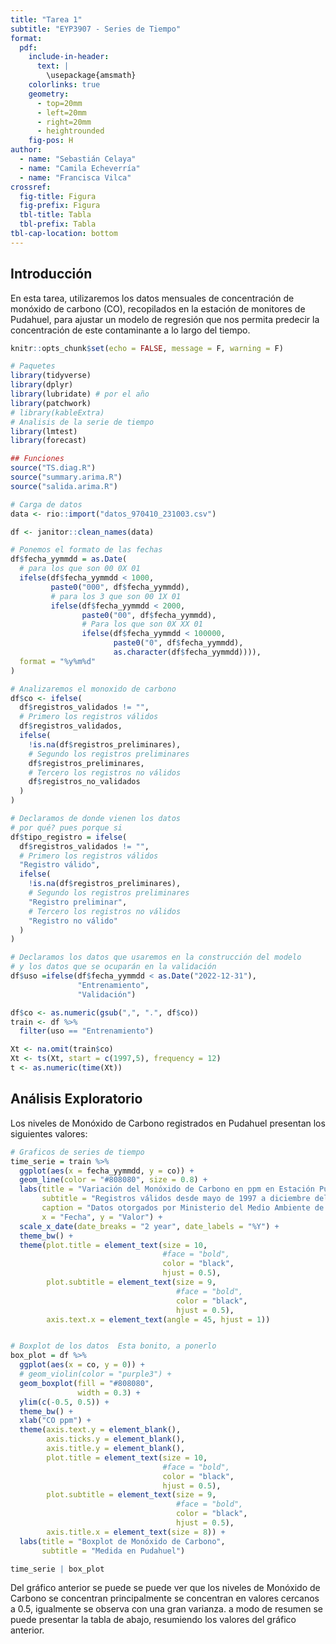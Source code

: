 ```yaml
---
title: "Tarea 1"
subtitle: "EYP3907 - Series de Tiempo"
format: 
  pdf: 
    include-in-header: 
      text: |
        \usepackage{amsmath}
    colorlinks: true
    geometry:
      - top=20mm
      - left=20mm
      - right=20mm
      - heightrounded
    fig-pos: H
author: 
  - name: "Sebastián Celaya"
  - name: "Camila Echeverría"
  - name: "Francisca Vilca"
crossref:
  fig-title: Figura
  fig-prefix: Figura
  tbl-title: Tabla
  tbl-prefix: Tabla
tbl-cap-location: bottom
---
```

## Introducción 

En esta tarea, utilizaremos los datos mensuales de concentración de monóxido de carbono (CO), recopilados en la estación de monitores de Pudahuel, para ajustar un modelo de regresión que nos permita predecir la concentración de este contaminante a lo largo del tiempo. 

```r
knitr::opts_chunk$set(echo = FALSE, message = F, warning = F)
```


```r
# Paquetes
library(tidyverse)
library(dplyr)
library(lubridate) # por el año
library(patchwork)
# library(kableExtra)
# Analisis de la serie de tiempo
library(lmtest)
library(forecast)

## Funciones 
source("TS.diag.R")
source("summary.arima.R")
source("salida.arima.R")
```

```r
# Carga de datos
data <- rio::import("datos_970410_231003.csv")

df <- janitor::clean_names(data)

# Ponemos el formato de las fechas
df$fecha_yymmdd = as.Date(
  # para los que son 00 0X 01
  ifelse(df$fecha_yymmdd < 1000, 
         paste0("000", df$fecha_yymmdd),
         # para los 3 que son 00 1X 01
         ifelse(df$fecha_yymmdd < 2000, 
                paste0("00", df$fecha_yymmdd),
                # Para los que son 0X XX 01
                ifelse(df$fecha_yymmdd < 100000, 
                       paste0("0", df$fecha_yymmdd),
                       as.character(df$fecha_yymmdd)))),
  format = "%y%m%d"
)

# Analizaremos el monoxido de carbono
df$co <- ifelse(
  df$registros_validados != "",
  # Primero los registros válidos
  df$registros_validados,
  ifelse(
    !is.na(df$registros_preliminares),
    # Segundo los registros preliminares
    df$registros_preliminares,
    # Tercero los registros no válidos
    df$registros_no_validados
  )
)

# Declaramos de donde vienen los datos
# por qué? pues porque si
df$tipo_registro = ifelse(
  df$registros_validados != "",
  # Primero los registros válidos
  "Registro válido",
  ifelse(
    !is.na(df$registros_preliminares),
    # Segundo los registros preliminares
    "Registro preliminar",
    # Tercero los registros no válidos
    "Registro no válido"
  )
)

# Declaramos los datos que usaremos en la construcción del modelo
# y los datos que se ocuparán en la validación
df$uso =ifelse(df$fecha_yymmdd < as.Date("2022-12-31"),
               "Entrenamiento",
               "Validación")

df$co <- as.numeric(gsub(",", ".", df$co))
train <- df %>% 
  filter(uso == "Entrenamiento")

Xt <- na.omit(train$co)
Xt <- ts(Xt, start = c(1997,5), frequency = 12)
t <- as.numeric(time(Xt))
```


## Análisis Exploratorio

Los niveles de Monóxido de Carbono registrados en Pudahuel presentan los siguientes valores:

```r
# Graficos de series de tiempo
time_serie = train %>% 
  ggplot(aes(x = fecha_yymmdd, y = co)) +
  geom_line(color = "#808080", size = 0.8) +  
  labs(title = "Variación del Monóxido de Carbono en ppm en Estación Pudahuel",
       subtitle = "Registros válidos desde mayo de 1997 a diciembre del 2022",
       caption = "Datos otorgados por Ministerio del Medio Ambiente de Chile",
       x = "Fecha", y = "Valor") +
  scale_x_date(date_breaks = "2 year", date_labels = "%Y") +
  theme_bw() +
  theme(plot.title = element_text(size = 10,
                                  #face = "bold",
                                  color = "black",
                                  hjust = 0.5),
        plot.subtitle = element_text(size = 9,
                                     #face = "bold",
                                     color = "black",
                                     hjust = 0.5),
        axis.text.x = element_text(angle = 45, hjust = 1))


# Boxplot de los datos  Esta bonito, a ponerlo
box_plot = df %>%
  ggplot(aes(x = co, y = 0)) +
  # geom_violin(color = "purple3") +
  geom_boxplot(fill = "#808080",
               width = 0.3) +
  ylim(c(-0.5, 0.5)) +
  theme_bw() +
  xlab("CO ppm") +
  theme(axis.text.y = element_blank(),
        axis.ticks.y = element_blank(),
        axis.title.y = element_blank(),
        plot.title = element_text(size = 10,
                                  #face = "bold",
                                  color = "black",
                                  hjust = 0.5),
        plot.subtitle = element_text(size = 9,
                                     #face = "bold",
                                     color = "black",
                                     hjust = 0.5),
        axis.title.x = element_text(size = 8)) +
  labs(title = "Boxplot de Monóxido de Carbono",
       subtitle = "Medida en Pudahuel")

time_serie | box_plot
```

Del gráfico anterior se puede se puede ver que los niveles de Monóxido de Carbono se concentran principalmente se concentran en valores cercanos a $0.5$, igualmente se observa con una gran varianza. a modo de resumen se puede presentar la tabla de abajo, resumiendo los valores del gráfico anterior.

\begin{table}[ht]
\centering
\begin{tabular}{| c | c | c | c | c | c | c |}
\toprule
Mínimo & 1° Cuartil & Mediana & Promedio & 3° Cuartil & Máximo & Valores NA \\
\midrule
0.1305 & 0.3318 & 0.5716 & 0.8599 & 1.2484 & 3.4134 & 3 \\
\bottomrule
\end{tabular}
\caption{Tabla con Cuartiles}
\label{tab:cuartiles}
\end{table}
